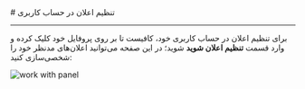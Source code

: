 

<Layout>
<Head>
<title>مستندات تنظیم اعلان در حساب کاربری - لیارا</title>
<meta property="og:title" content="مستندات خدمات رایانش ابری لیارا" />
<meta property="og:description" content="مستندات مربوط به نحوه تنظیم اعلان در پنل کاربری لیارا"  />
<meta property="og:image" content="https://files.liara.ir/liara/logos/liara-poster.jpg" />
</Head>
# تنظیم اعلان در حساب کاربری
<hr className="mb-2" />


برای تنظیم اعلان در حساب کاربری خود، کافیست تا بر روی پروفایل خود کلیک کرده و وارد قسمت
**تنظیم اعلان شوید** شوید؛
در این صفحه می‌توانید اعلان‌های مدنظر خود را شخصی‌سازی کنید: 

<div className="h-4" />
<img src="https://files.liara.ir/liara/docs/set-notifs-on-liara.gif" alt="work with panel"/>
<div className="h-4" />

</Layout>